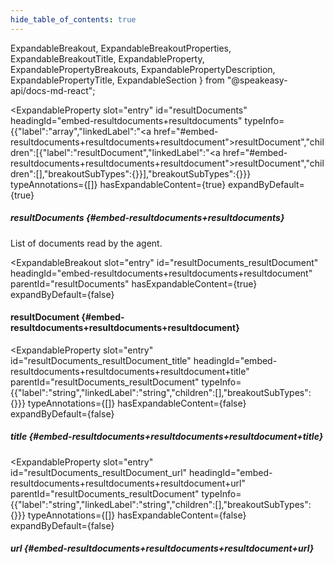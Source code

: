 ```yaml
---
hide_table_of_contents: true
---
```

  ExpandableBreakout,
  ExpandableBreakoutProperties,
  ExpandableBreakoutTitle,
  ExpandableProperty,
  ExpandablePropertyBreakouts,
  ExpandablePropertyDescription,
  ExpandablePropertyTitle,
  ExpandableSection
} from "@speakeasy-api/docs-md-react";

<ExpandableSection>

<ExpandableProperty
  slot="entry"
  id="resultDocuments"
  headingId="embed-resultdocuments+resultdocuments"
  typeInfo={{"label":"array","linkedLabel":"<a href=\"#embed-resultdocuments+resultdocuments+resultdocument\">resultDocument</a>","children":[{"label":"resultDocument","linkedLabel":"<a href=\"#embed-resultdocuments+resultdocuments+resultdocument\">resultDocument</a>","children":[],"breakoutSubTypes":{}}],"breakoutSubTypes":{}}}
  typeAnnotations={[]}
  hasExpandableContent={true}
  expandByDefault={true}
>

<ExpandablePropertyTitle slot="title">

##### resultDocuments \{#embed-resultdocuments+resultdocuments\}

</ExpandablePropertyTitle>

<ExpandablePropertyDescription slot="description">

List of documents read by the agent.

</ExpandablePropertyDescription>

<ExpandablePropertyBreakouts slot="breakouts">

<ExpandableBreakout
  slot="entry"
  id="resultDocuments_resultDocument"
  headingId="embed-resultdocuments+resultdocuments+resultdocument"
  parentId="resultDocuments"
  hasExpandableContent={true}
  expandByDefault={false}
>

<ExpandableBreakoutTitle slot="title">

#### resultDocument \{#embed-resultdocuments+resultdocuments+resultdocument\}

</ExpandableBreakoutTitle>

<ExpandableBreakoutProperties slot="properties">

<ExpandableProperty
  slot="entry"
  id="resultDocuments_resultDocument_title"
  headingId="embed-resultdocuments+resultdocuments+resultdocument+title"
  parentId="resultDocuments_resultDocument"
  typeInfo={{"label":"string","linkedLabel":"string","children":[],"breakoutSubTypes":{}}}
  typeAnnotations={[]}
  hasExpandableContent={false}
  expandByDefault={false}
>

<ExpandablePropertyTitle slot="title">

##### title \{#embed-resultdocuments+resultdocuments+resultdocument+title\}

</ExpandablePropertyTitle>

</ExpandableProperty>

<ExpandableProperty
  slot="entry"
  id="resultDocuments_resultDocument_url"
  headingId="embed-resultdocuments+resultdocuments+resultdocument+url"
  parentId="resultDocuments_resultDocument"
  typeInfo={{"label":"string","linkedLabel":"string","children":[],"breakoutSubTypes":{}}}
  typeAnnotations={[]}
  hasExpandableContent={false}
  expandByDefault={false}
>

<ExpandablePropertyTitle slot="title">

##### url \{#embed-resultdocuments+resultdocuments+resultdocument+url\}

</ExpandablePropertyTitle>

</ExpandableProperty>

</ExpandableBreakoutProperties>

</ExpandableBreakout>

</ExpandablePropertyBreakouts>

</ExpandableProperty>

</ExpandableSection>